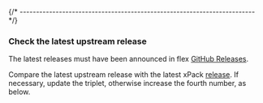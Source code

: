 

{/* ------------------------------------------------------------------------ */}

### Check the latest upstream release

The latest releases must have been announced in
flex [GitHub Releases](https://github.com/westes/flex/releases/).

Compare the latest upstream release with the latest xPack
[release](https://github.com/xpack-dev-tools/flex-xpack/releases/).
If necessary, update the triplet, otherwise increase the fourth number,
as below.

